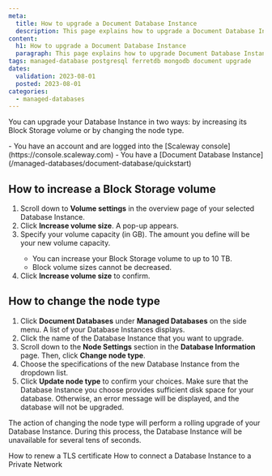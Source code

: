 ```yaml
---
meta:
  title: How to upgrade a Document Database Instance
  description: This page explains how to upgrade a Document Database Instance
content:
  h1: How to upgrade a Document Database Instance
  paragraph: This page explains how to upgrade Document Database Instance
tags: managed-database postgresql ferretdb mongodb document upgrade
dates:
  validation: 2023-08-01
  posted: 2023-08-01
categories:
  - managed-databases
---
```

You can upgrade your Database Instance in two ways: by increasing its Block Storage volume or by changing the node type.

<Macro id="iam-requirements" />

<Message type="requirement">
  - You have an account and are logged into the [Scaleway console](https://console.scaleway.com)
  - You have a [Document Database Instance](/managed-databases/document-database/quickstart)
</Message>

## How to increase a Block Storage volume

1. Scroll down to **Volume settings** in the overview page of your selected Database Instance.
2. Click **Increase volume size**. A pop-up appears.
3. Specify your volume capacity (in GB). The amount you define will be your new volume capacity.
    <Message type="important">
      - You can increase your Block Storage volume to up to 10 TB.
      - Block volume sizes cannot be decreased.
    </Message>
4. Click **Increase volume size** to confirm.

## How to change the node type

1. Click **Document Databases** under **Managed Databases** on the side menu. A list of your Database Instances displays.
2. Click the name of the Database Instance that you want to upgrade.
3. Scroll down to the **Node Settings** section in the **Database Information** page. Then, click **Change node type**.
4. Choose the specifications of the new Database Instance from the dropdown list.
5. Click **Update node type** to confirm your choices.
    <Message type="important">
      Make sure that the Database Instance you choose provides sufficient disk space for your database. Otherwise, an error message will be displayed, and the database will not be upgraded.
    </Message>

The action of changing the node type will perform a rolling upgrade of your Database Instance. During this process, the Database Instance will be unavailable for several tens of seconds.


<Navigation title="See Also">
  <PreviousButton to="/managed-databases/document-database/how-to/renew-tls-certificate">How to renew a TLS certificate</PreviousButton>
  <NextButton to="/managed-databases/document-database/how-to/connect-database-private-network/">How to connect a Database Instance to a Private Network</NextButton>
</Navigation>
